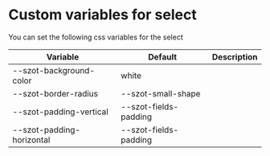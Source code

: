 
<Meta title="Components/Select/Custom" />

# Custom variables for select

You can set the following css variables for the select

| Variable                  | Default               | Description |
|---------------------------|-----------------------|-------------|
| --szot-background-color   | white                 |             |
| --szot-border-radius      | --szot-small-shape    |             |
| --szot-padding-vertical   | --szot-fields-padding |             |
| --szot-padding-horizontal | --szot-fields-padding |             |

